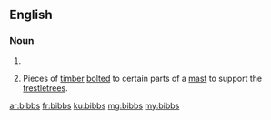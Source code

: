 {{also|Bibbs}}
==English==

===Noun===
{{head|en|noun plural form}}

# {{plural of|bibb|lang=en}}
# {{label|en|nautical}} Pieces of [[timber]] [[bolt]]ed to certain parts of a [[mast]] to support the [[trestletree]]s.

[[ar:bibbs]]
[[fr:bibbs]]
[[ku:bibbs]]
[[mg:bibbs]]
[[my:bibbs]]